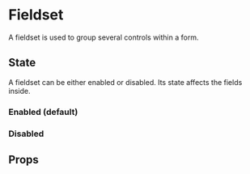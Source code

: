 
<Meta of={FieldsetStories} />

# Fieldset

A fieldset is used to group several controls within a form.

<Primary />

## State

A fieldset can be either enabled or disabled. Its state affects the fields inside.

### Enabled (default)

<Canvas of={FieldsetStories.Enabled} />

### Disabled

<Canvas of={FieldsetStories.Disabled} />

## Props

<ArgTypes of={FieldsetStories} />
